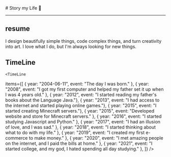 
<BaseLayout title="About">
  <BaseCard title="About">
# Story my Life 🌹

---

## resume

I design beautifully simple things, code complex things, and turn creativity into art. I love what I do, but I'm always looking for new things.

## TimeLine

    <TimeLine

items={[
{ year: "2004-06-11", event: "The day I was born." },
{ year: "2008", event: "I got my first computer and helped my father set it up when I was 4 years old." },
{ year: "2012", event: "I started reading my father's books about the Language Java."},
{ year: "2013", event: "I had access to the internet and started playing online games."},
{ year: "2015", event: "I started creating Minecraft servers."},
{ year: "2015", event: "Developed website and store for Minecraft servers." },
{ year: "2016", event: "I started studying Javascript and Python." },
{ year: "2017", event: "I had an illusion of love, and I was sad." },
{ year: "2018", event: "I started thinking about what to do with my life." },
{ year: "2019", event: "I created my first e-commerce to make money." },
{ year: "2020", event: "I met amazing people on the internet, and I paid the bills at home." },
{ year: "2021", event: "I started college, and my god, I hated spending all day studying." },
]}
/>

  </BaseCard>
</BaseLayout>
